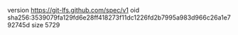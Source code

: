 version https://git-lfs.github.com/spec/v1
oid sha256:3539079fa129fd6e28ff418273f11dc1226fd2b7995a983d966c26a1e792745d
size 5729
